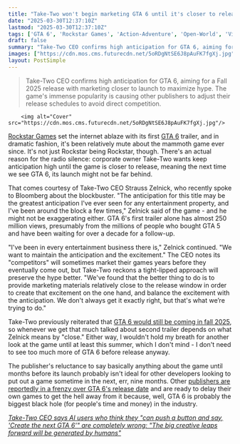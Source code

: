 ```yaml
---
title: "Take-Two won't begin marketing GTA 6 until it's closer to release: 'The anticipation for this title may be the greatest anticipation I've ever seen for any entertainment property'"
date: "2025-03-30T12:37:10Z"
lastmod: "2025-03-30T12:37:10Z"
tags: ['GTA 6', 'Rockstar Games', 'Action-Adventure', 'Open-World', 'Video Games']
draft: false
summary: "Take-Two CEO confirms high anticipation for GTA 6, aiming for a Fall 2025 release with marketing closer to launch to maximize hype.  The game's immense popularity is causing other publishers to adjust their release schedules to avoid direct competition."
images: ["https://cdn.mos.cms.futurecdn.net/5oRDgNtSE6J8pAuFK7fgXj.jpg"]
layout: PostSimple
---
```

> Take-Two CEO confirms high anticipation for GTA 6, aiming for a Fall 2025 release with marketing closer to launch to maximize hype.  The game's immense popularity is causing other publishers to adjust their release schedules to avoid direct competition.


        <img alt="Cover" src="https://cdn.mos.cms.futurecdn.net/5oRDgNtSE6J8pAuFK7fgXj.jpg"/>
        
[Rockstar Games](https://www.gamesradar.com/tag/rockstar-games/) set the internet ablaze with its first [GTA 6](https://www.gamesradar.com/gta-6-guide/) trailer, and in dramatic fashion, it's been relatively mute about the mammoth game ever since. It's not just Rockstar being Rockstar, though. There's an actual reason for the radio silence: corporate owner Take-Two wants keep anticipation high until the game is closer to release, meaning the next time we see GTA 6, its launch might not be far behind.

That comes courtesy of Take-Two CEO Strauss Zelnick, who recently spoke to Bloomberg about the blockbuster. "The anticipation for this title may be the greatest anticipation I've ever seen for any entertainment property, and I've been around the block a few times," Zelnick said of the game - and he might not be exaggerating either. GTA 6's first trailer alone has almost 250 million views, presumably from the millions of people who bought GTA 5 and have been waiting for over a decade for a follow-up.

"I've been in every entertainment business there is," Zelnick continued. "We want to maintain the anticipation and the excitement." The CEO notes its "competitors" will sometimes market their games years before they eventually come out, but Take-Two reckons a tight-lipped approach will preserve the hype better. "We've found that the better thing to do is to provide marketing materials relatively close to the release window in order to create that excitement on the one hand, and balance the excitement with the anticipation. We don't always get it exactly right, but that's what we’re trying to do."

Take-Two previously reiterated that [GTA 6 would still be coming in fall 2025](https://www.gamesradar.com/games/grand-theft-auto/gta-6-still-coming-this-fall-take-two-boss-says-theres-always-risk-of-slippage-but-we-feel-really-good-about-a-2025-launch/), so whenever we get that much talked about second trailer depends on what Zelnick means by "close." Either way, I wouldn't hold my breath for another look at the game until at least this summer, which I don't mind - I don't need to see too much more of GTA 6 before release anyway.

The publisher's reluctance to say basically anything about the game until months before its launch probably isn't ideal for other developers looking to put out a game sometime in the next, err, nine months. Other [publishers are reportedly in a frenzy over GTA 6's release date](https://www.gamesradar.com/games/grand-theft-auto/gta-6-is-basically-a-huge-meteor-and-we-will-just-stay-clear-of-the-blast-zone-publishers-are-in-a-frenzy-over-when-to-release-their-games-to-avoid-rockstar/) and are ready to delay their own games to get the hell away from it because, well, GTA 6 is probably the biggest black hole (for people's time and money) in the industry.

[<em>Take-Two CEO says AI users who think they "can push a button and say, 'Create the next GTA 6'" are completely wrong: "The big creative leaps forward will be generated by humans"</em>](https://www.gamesradar.com/games/grand-theft-auto/take-two-ceo-says-ai-users-who-think-they-can-push-a-button-and-say-create-the-next-gta-6-are-completely-wrong-the-big-creative-leaps-forward-will-be-generated-by-humans/)
        